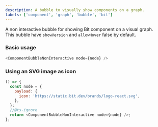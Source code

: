 ```yaml
---
description: A bubble to visually show components on a graph.
labels: ['component', 'graph', 'bubble', 'bit']
---
```



A non interactive bubble for showing Bit component on a visual graph.  
This bubble have `showVersion` and `allowHover` false by default.

### Basic usage

```js
<ComponentBubbleNonInteractive node={node} />
```

### Using an SVG image as icon

```js live
() => {
  const node = {
    payload: {
      icon: 'https://static.bit.dev/brands/logo-react.svg',
    },
  };
  //@ts-ignore
  return <ComponentBubbleNonInteractive node={node} />;
};
```
